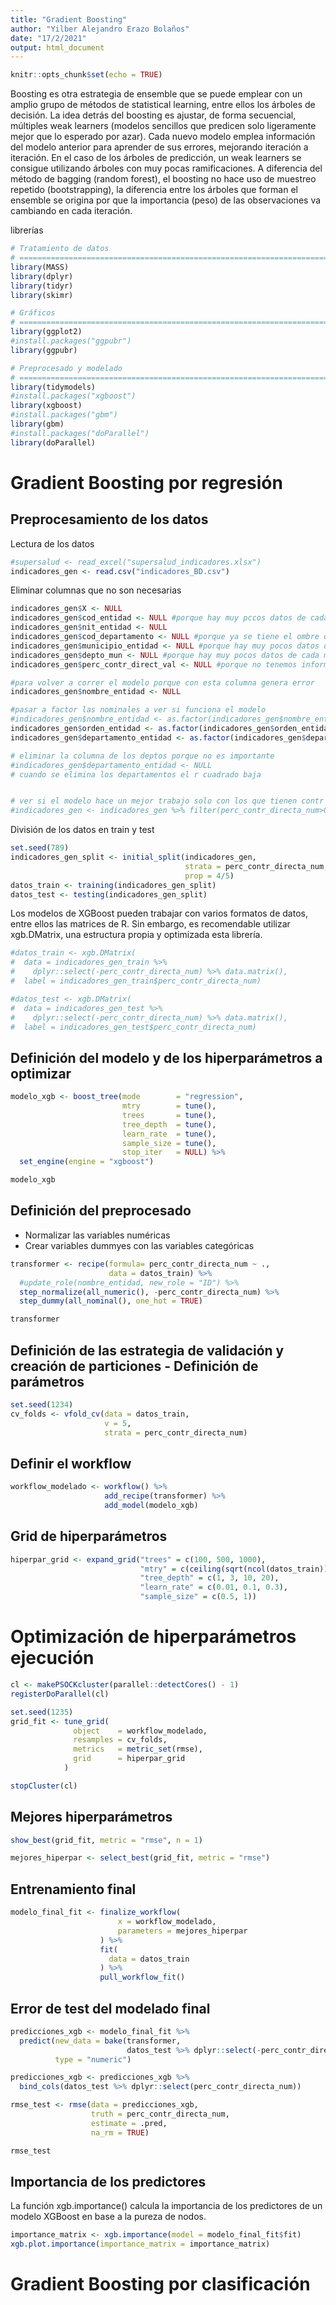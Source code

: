 ```yaml
---
title: "Gradient Boosting"
author: "Yilber Alejandro Erazo Bolaños"
date: "17/2/2021"
output: html_document
---
```


```r
knitr::opts_chunk$set(echo = TRUE)
```

Boosting es otra estrategia de ensemble que se puede emplear con un amplio grupo de métodos de statistical learning, entre ellos los árboles de decisión. La idea detrás del boosting es ajustar, de forma secuencial, múltiples weak learners (modelos sencillos que predicen solo ligeramente mejor que lo esperado por azar). Cada nuevo modelo emplea información del modelo anterior para aprender de sus errores, mejorando iteración a iteración. En el caso de los árboles de predicción, un weak learners se consigue utilizando árboles con muy pocas ramificaciones. A diferencia del método de bagging (random forest), el boosting no hace uso de muestreo repetido (bootstrapping), la diferencia entre los árboles que forman el ensemble se origina por que la importancia (peso) de las observaciones va cambiando en cada iteración.

librerías
```r
# Tratamiento de datos
# ==============================================================================
library(MASS)
library(dplyr)
library(tidyr)
library(skimr)

# Gráficos
# ==============================================================================
library(ggplot2)
#install.packages("ggpubr")
library(ggpubr)

# Preprocesado y modelado
# ==============================================================================
library(tidymodels)
#install.packages("xgboost")
library(xgboost)
#install.packages("gbm")
library(gbm)
#install.packages("doParallel")
library(doParallel)
```


# Gradient Boosting por regresión

## Preprocesamiento de los datos

Lectura de los datos
```r
#supersalud <- read_excel("supersalud_indicadores.xlsx")
indicadores_gen <- read.csv("indicadores_BD.csv")
```

Eliminar columnas que no son necesarias
```r
indicadores_gen$X <- NULL
indicadores_gen$cod_entidad <- NULL #porque hay muy pccos datos de cada municipio
indicadores_gen$nit_entidad <- NULL
indicadores_gen$cod_departamento <- NULL #porque ya se tiene el ombre del departamento
indicadores_gen$municipio_entidad <- NULL #porque hay muy pocos datos de cada municipio
indicadores_gen$depto_mun <- NULL #porque hay muy pocos datos de cada municipio
indicadores_gen$perc_contr_direct_val <- NULL #porque no tenemos información sobre la contratación directa

#para volver a correr el modelo porque con esta columna genera error 
indicadores_gen$nombre_entidad <- NULL

#pasar a factor las nominales a ver si funciona el modelo
#indicadores_gen$nombre_entidad <- as.factor(indicadores_gen$nombre_entidad)
indicadores_gen$orden_entidad <- as.factor(indicadores_gen$orden_entidad)
indicadores_gen$departamento_entidad <- as.factor(indicadores_gen$departamento_entidad)

# eliminar la columna de los deptos porque no es importante 
#indicadores_gen$departamento_entidad <- NULL
# cuando se elimina los departamentos el r cuadrado baja


# ver si el modelo hace un mejor trabajo solo con los que tienen contr directa >0
#indicadores_gen <- indicadores_gen %>% filter(perc_contr_directa_num>0)
```

División de los datos en train y test
```r
set.seed(789)
indicadores_gen_split <- initial_split(indicadores_gen, 
                                       strata = perc_contr_directa_num,
                                       prop = 4/5)
datos_train <- training(indicadores_gen_split)
datos_test <- testing(indicadores_gen_split)
```

Los modelos de XGBoost pueden trabajar con varios formatos de datos, entre ellos las matrices de R. Sin embargo, es recomendable utilizar xgb.DMatrix, una estructura propia y optimizada esta librería.
```r
#datos_train <- xgb.DMatrix(
#  data = indicadores_gen_train %>% 
#    dplyr::select(-perc_contr_directa_num) %>% data.matrix(),
#  label = indicadores_gen_train$perc_contr_directa_num)

#datos_test <- xgb.DMatrix(
#  data = indicadores_gen_test %>%
#    dplyr::select(-perc_contr_directa_num) %>% data.matrix(),
#  label = indicadores_gen_test$perc_contr_directa_num)
```

## Definición del modelo y de los hiperparámetros a optimizar
```r
modelo_xgb <- boost_tree(mode        = "regression",
                         mtry        = tune(),
                         trees       = tune(),
                         tree_depth  = tune(),
                         learn_rate  = tune(),
                         sample_size = tune(),
                         stop_iter   = NULL) %>% 
  set_engine(engine = "xgboost")

modelo_xgb
```

## Definición del preprocesado

- Normalizar las variables numéricas
-  Crear variables dummyes con las variables categóricas
```r
transformer <- recipe(formula= perc_contr_directa_num ~ .,
                      data = datos_train) %>% 
  #update_role(nombre_entidad, new_role = "ID") %>% 
  step_normalize(all_numeric(), -perc_contr_directa_num) %>% 
  step_dummy(all_nominal(), one_hot = TRUE)

transformer
```

## Definición de las estrategia de validación y creación de particiones - Definición de parámetros
```r
set.seed(1234)
cv_folds <- vfold_cv(data = datos_train,
                     v = 5,
                     strata = perc_contr_directa_num)
```

## Definir el workflow
```r
workflow_modelado <- workflow() %>%
                     add_recipe(transformer) %>%
                     add_model(modelo_xgb)
```

## Grid de hiperparámetros
```r
hiperpar_grid <- expand_grid("trees" = c(100, 500, 1000),
                             "mtry" = c(ceiling(sqrt(ncol(datos_train))), ncol(datos_train)-1),
                             "tree_depth" = c(1, 3, 10, 20),
                             "learn_rate" = c(0.01, 0.1, 0.3),
                             "sample_size" = c(0.5, 1))
```

# Optimización de hiperparámetros ejecución
```r
cl <- makePSOCKcluster(parallel::detectCores() - 1)
registerDoParallel(cl)

set.seed(1235)
grid_fit <- tune_grid(
              object    = workflow_modelado,
              resamples = cv_folds,
              metrics   = metric_set(rmse),
              grid      = hiperpar_grid
            )

stopCluster(cl)
```

## Mejores hiperparámetros
```r
show_best(grid_fit, metric = "rmse", n = 1)

mejores_hiperpar <- select_best(grid_fit, metric = "rmse")

```

## Entrenamiento final
```r
modelo_final_fit <- finalize_workflow(
                        x = workflow_modelado,
                        parameters = mejores_hiperpar
                    ) %>%
                    fit(
                      data = datos_train
                    ) %>%
                    pull_workflow_fit()
```

## Error de test del modelado final
```r
predicciones_xgb <- modelo_final_fit %>% 
  predict(new_data = bake(transformer,
                          datos_test %>% dplyr::select(-perc_contr_directa_num)),
          type = "numeric")

predicciones_xgb <- predicciones_xgb %>% 
  bind_cols(datos_test %>% dplyr::select(perc_contr_directa_num))

rmse_test <- rmse(data = predicciones_xgb,
                  truth = perc_contr_directa_num,
                  estimate = .pred,
                  na_rm = TRUE)

rmse_test
```

## Importancia de los predictores

La función xgb.importance() calcula la importancia de los predictores de un modelo XGBoost en base a la pureza de nodos.
```r
importance_matrix <- xgb.importance(model = modelo_final_fit$fit)
xgb.plot.importance(importance_matrix = importance_matrix)
```







# Gradient Boosting por clasificación
